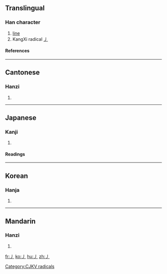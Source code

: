 ==Translingual==
{{stroke order|type=animate}}
===Han character===
{{Han char|rn=4|rad=丿|as=00|sn=1|four=|canj=竹 (H), X竹 (XH)}}
# [[line]]
# KangXi radical [[Index:Chinese radical/丿|丿]]
====References====
{{Han ref|kx=0081.060|dkj=00106|dj=0164.070|hdz=10031.020|uh=4E3F|ud=20031}}
----

==Cantonese==
===Hanzi===
{{yue-hanzi|jyut=|y=pit3}}
# {{defn|Cantonese}}
----
==Japanese==
===Kanji===
{{ja-kanji|grade=|rs=丿00}}
# {{defn|Japanese}}
====Readings====
{{ja-readings|on=[[へつ]] (hetsu), [[へち]] (hechi), [[よう]] (yō)|kun=[[もとる]] (motoru)}}
----
==Korean==
===Hanja===
{{ko-hanja|hangeul=별|rv=byeol|mr=pyŏl}}
# {{defn|Korean}}
----
==Mandarin==
===Hanzi===
{{cmn-hanzi|pin=[[piě]] ([[pie3]])|wg=p'ieh<sup>3</sup>}}
# {{defn|Mandarin}}

[[Category:CJKV radicals]]

[[fr:丿]]
[[ko:丿]]
[[hu:丿]]
[[zh:丿]]